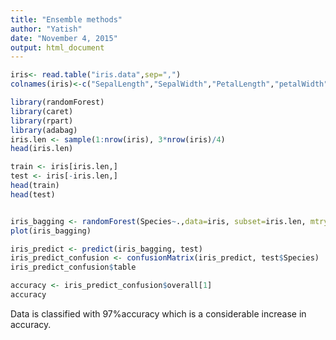 ```yaml
---
title: "Ensemble methods"
author: "Yatish"
date: "November 4, 2015"
output: html_document
---
```


```r
iris<- read.table("iris.data",sep=",")
colnames(iris)<-c("SepalLength","SepalWidth","PetalLength","petalWidth","Species")

```

```r
library(randomForest)
library(caret)
library(rpart)
library(adabag) 
iris.len <- sample(1:nrow(iris), 3*nrow(iris)/4)
head(iris.len)

train <- iris[iris.len,]
test <- iris[-iris.len,]
head(train)
head(test)


iris_bagging <- randomForest(Species~.,data=iris, subset=iris.len, mtry=4, importance=TRUE)
plot(iris_bagging)

iris_predict <- predict(iris_bagging, test)
iris_predict_confusion <- confusionMatrix(iris_predict, test$Species)
iris_predict_confusion$table

accuracy <- iris_predict_confusion$overall[1]
accuracy
```
Data is classified with 97%accuracy which is a considerable increase in accuracy.




